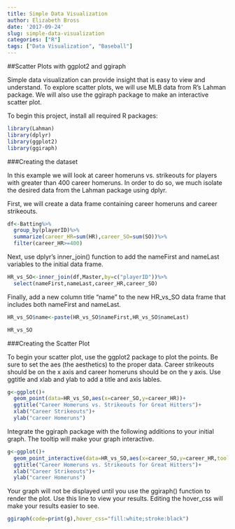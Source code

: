 ```yaml
---
title: Simple Data Visualization
author: Elizabeth Bross
date: '2017-09-24'
slug: simple-data-visualization
categories: ["R"]
tags: ["Data Visualization", "Baseball"]
---
```

##Scatter Plots with ggplot2 and ggiraph

Simple data visualization can provide insight that is easy to view and understand. To explore scatter plots, we will use MLB data from R's Lahman package. We will also use the ggiraph package to make an interactive scatter plot.

To begin this project, install all required R packages:

```r
library(Lahman)
library(dplyr)
library(ggplot2)
library(ggiraph)
```

###Creating the dataset

In this example we will look at career homeruns vs. strikeouts for players with greater than 400 career homeruns. In order to do so, we much isolate the desired data from the Lahman package using dplyr. 

First, we will create a data frame containing career homeruns and career strikeouts.

```r
df<-Batting%>%
  group_by(playerID)%>%
  summarize(career_HR=sum(HR),career_SO=sum(SO))%>%
  filter(career_HR>=400)
```

Next, use dplyr's inner_join() function to add the nameFirst and nameLast variables to the initial data frame.

```r
HR_vs_SO<-inner_join(df,Master,by=c("playerID"))%>%
  select(nameFirst,nameLast,career_HR,career_SO)
```

Finally, add a new column title "name" to the new HR_vs_SO data frame that includes both nameFirst and nameLast.

```r
HR_vs_SO$name<-paste(HR_vs_SO$nameFirst,HR_vs_SO$nameLast)

HR_vs_SO
```

###Creating the Scatter Plot

To begin your scatter plot, use the ggplot2 package to plot the points. Be sure to set the aes (the aesthetics) to the proper data. Career strikeouts should be on the x axis and career homeruns should be on the y axis. Use ggtitle and xlab and ylab to add a title and axis lables.

```r
g<-ggplot()+
  geom_point(data=HR_vs_SO,aes(x=career_SO,y=career_HR))+
  ggtitle("Career Homeruns vs. Strikeouts for Great Hitters")+
  xlab("Career Strikeouts")+
  ylab("career Homeruns")

```

Integrate the ggiraph package with the following additions to your initial graph. The tooltip will make your graph interactive.

```r
g<-ggplot()+
  geom_point_interactive(data=HR_vs_SO,aes(x=career_SO,y=career_HR,tooltip=name,data_id=nameLast))+
  ggtitle("Career Homeruns vs. Strikeouts for Great Hitters")+
  xlab("Career Strikeouts")+
  ylab("career Homeruns")
```

Your graph will not be displayed until you use the ggiraph() function to render the plot. Use this line to view your results. Editing the hover_css will make your results easier to see.

```r
ggiraph(code=print(g),hover_css="fill:white;stroke:black")
```

